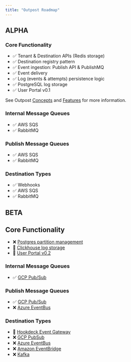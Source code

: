 ```yaml
---
title: "Outpost Roadmap"
---
```


## ALPHA

### Core Functionality

- ✅ Tenant & Destination APIs (Redis storage)
- ✅ Destination registry pattern
- ✅ Event ingestion: Publish API & PublishMQ
- ✅ Event delivery
- ✅ Log (events & attempts) persistence logic
- ✅ PostgreSQL log storage
- ✅ User Portal v0.1

See Outpost [Concepts](/docs/concepts) and [Features](/docs/features) for more information.

### Internal Message Queues

- ✅ AWS SQS
- ✅ RabbitMQ

### Publish Message Queues

- ✅ AWS SQS
- ✅ RabbitMQ

### Destination Types

- ✅ Webhooks
- ✅ AWS SQS
- ✅ RabbitMQ

## BETA

## Core Functionality

- ❌ [Postgres partition management](https://github.com/hookdeck/outpost/issues/249)
- 🚧 [Clickhouse log storage](https://github.com/hookdeck/outpost/issues/52)
- 🚧 [User Portal v0.2](https://github.com/hookdeck/outpost/issues/299)

### Internal Message Queues

- ✅ [GCP Pub/Sub](https://github.com/hookdeck/outpost/issues/138)

### Publish Message Queues

- ✅ [GCP Pub/Sub](https://github.com/hookdeck/outpost/issues/325)
- ❌ [Azure EventBus](https://github.com/hookdeck/outpost/issues/139)

### Destination Types

- 🚧 [Hookdeck Event Gateway](https://github.com/hookdeck/outpost/issues/136)
- ❌ [GCP PubSub](https://github.com/hookdeck/outpost/issues/140)
- ❌ [Azure EventBus](https://github.com/hookdeck/outpost/issues/241)
- ❌ [Amazon EventBridge](https://github.com/hookdeck/outpost/issues/201)
- ❌ [Kafka](https://github.com/hookdeck/outpost/issues/141)

